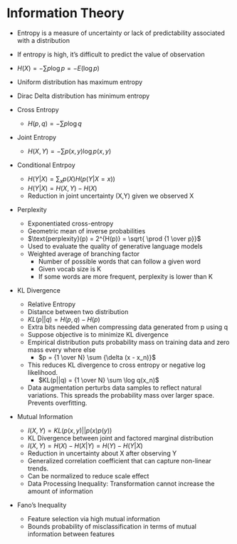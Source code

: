 # Information Theory

- Entropy is a measure of uncertainty or lack of predictability associated with a distribution
- If entropy is high, it’s difficult to predict the value of observation
- $H(X) = - \sum p \log p = - E(\log p)$
- Uniform distribution has maximum entropy
- Dirac Delta distribution has minimum entropy

- Cross Entropy
    - $H(p,q) = -\sum p \log q$

- Joint Entropy
    - $H(X,Y) = -\sum p(x,y) \log p(x,y)$

- Conditional Entrpoy
    - $H(Y | X) = \sum_x p(X) H(p(Y | X=x))$
    - $H(Y|X) = H(X,Y) - H(X)$
    - Reduction in joint uncertainty (X,Y) given we observed X

- Perplexity
    - Exponentiated cross-entropy
    - Geometric mean of inverse probabilities
    - $\text{perplexity}(p) = 2^{H(p)} = \sqrt{ \prod {1 \over p}}$
    - Used to evaluate the quality of generative language models
    - Weighted average of branching factor
        - Number of possible words that can follow a given word
        - Given vocab size is K
        - If some words are more frequent, perplexity is lower than K

- KL Divergence
    - Relative Entropy
    - Distance between two distribution
    - $KL(p||q) = H(p,q) - H(p)$
    - Extra bits needed when compressing data generated from p using q
    - Suppose objective is to minimize KL divergence
    - Empirical distribution puts probability mass on training data and zero mass every where else
        - $p = {1 \over N} \sum {\delta (x - x_n)}$
    - This reduces KL divergence to cross entropy or negative log likelihood.
        - $KL(p||q) = {1 \over N} \sum \log q(x_n)$
    - Data augmentation perturbs data samples to reflect natural variations. This spreads the probability mass over larger space. Prevents overfitting.

- Mutual Information
    - $I(X,Y) = KL(p(x,y) || p(x)p(y))$
    - KL Divergence between joint and factored marginal distribution
    - $I(X,Y) = H(X) - H(X|Y) = H(Y) - H(Y|X)$
    - Reduction in uncertainty about X after observing Y
    - Generalized correlation coefficient that can capture non-linear trends.
    - Can be normalized to reduce scale effect
    - Data Processing Inequality: Transformation cannot increase the amount of information

- Fano’s Inequality
    - Feature selection via high mutual information
    - Bounds probability of misclassification in terms of mutual information between features

